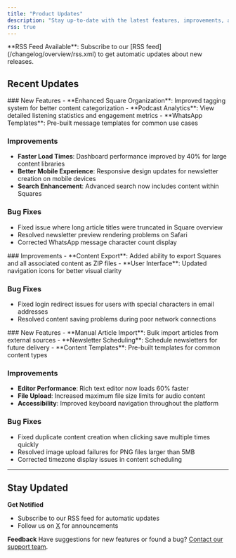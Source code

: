 ```yaml
---
title: "Product Updates"
description: "Stay up-to-date with the latest features, improvements, and fixes in Beatsquares"
rss: true
---
```


<Info>
**RSS Feed Available**: Subscribe to our [RSS feed](/changelog/overview/rss.xml) to get automatic updates about new releases.
</Info>

## Recent Updates

<Update title="Version 1.2.0 - Enhanced Square Organization & Podcast Analytics" date="2025-01-15">
### New Features
- **Enhanced Square Organization**: Improved tagging system for better content categorization
- **Podcast Analytics**: View detailed listening statistics and engagement metrics
- **WhatsApp Templates**: Pre-built message templates for common use cases

### Improvements
- **Faster Load Times**: Dashboard performance improved by 40% for large content libraries
- **Better Mobile Experience**: Responsive design updates for newsletter creation on mobile devices
- **Search Enhancement**: Advanced search now includes content within Squares

### Bug Fixes
- Fixed issue where long article titles were truncated in Square overview
- Resolved newsletter preview rendering problems on Safari
- Corrected WhatsApp message character count display
</Update>

<Update title="Version 1.1.5 - Content Export & UI Improvements" date="2025-01-08">
### Improvements
- **Content Export**: Added ability to export Squares and all associated content as ZIP files
- **User Interface**: Updated navigation icons for better visual clarity

### Bug Fixes
- Fixed login redirect issues for users with special characters in email addresses
- Resolved content saving problems during poor network connections
</Update>

<Update title="Version 1.1.0 - Manual Article Import & Newsletter Scheduling" date="2024-12-20">
### New Features
- **Manual Article Import**: Bulk import articles from external sources
- **Newsletter Scheduling**: Schedule newsletters for future delivery
- **Content Templates**: Pre-built templates for common content types

### Improvements
- **Editor Performance**: Rich text editor now loads 60% faster
- **File Upload**: Increased maximum file size limits for audio content
- **Accessibility**: Improved keyboard navigation throughout the platform

### Bug Fixes
- Fixed duplicate content creation when clicking save multiple times quickly
- Resolved image upload failures for PNG files larger than 5MB
- Corrected timezone display issues in content scheduling
</Update>

---

## Stay Updated

**Get Notified**
- Subscribe to our RSS feed for automatic updates
- Follow us on [X](https://x.com/beatsquares) for announcements

**Feedback**
Have suggestions for new features or found a bug? [Contact our support team](mailto:support@beatsquares.com).
